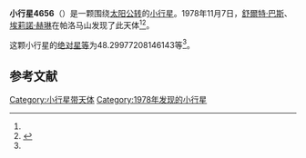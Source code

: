 {{Infobox planet
| bgcolour = #FFFFC0
| name = 4656 Huchra
| symbol = 
| image = 
| caption = 
| discovery = yes
| discovery_ref = 
| discoverer = [[舒爾特·巴斯|舒爾特·巴斯]]、[[埃莉諾·赫琳|埃莉諾·赫琳]]
| discovery_site = [[帕洛马山|帕洛马山]] 
| discovered = 1978年11月7日
| designations = yes
| mp_name = 
| named_after = 
| alt_names = 1978 VZ3/ 1977 QE5 / 1987 RN5
| mp_category = [[主带小行星|主带小行星]]
| orbit_ref = <ref name="a">[http://ssd.jpl.nasa.gov/sbdb.cgi?sstr=4656 4656 Huchra] {{Wayback|url=http://ssd.jpl.nasa.gov/sbdb.cgi?sstr=4656 |date=20201124010119 }}，小行星數據庫瀏覽器（JPL Small-Body Database Browser）－[[美国国家航空航天局|美国国家航空航天局]]喷气推进实验室</ref>
| epoch = 2456400.5 (2013年4月18日更新)
| aphelion = {{convert|3.067094672387423|AU|km|3|abbr=on|lk=out}}
| perihelion = {{convert|2.636154915773512|AU|km|3|abbr=on}}
| semimajor = {{convert|2.851624794080467|AU|km|3|abbr=on}}
| eccentricity = 0.075560389
| period = 1758.883197 [[日|日]]<br />4.82[[儒略年|儒略年]]
| avg_speed = 
| inclination = 1.71926740063946
| asc_node = 6.387512708952344
| mean_anomaly = 
| arg_peri = 48.29977208146143
| satellites = 
| physical_characteristics = yes
| dimensions = 
| mass = 
| density = 
| surface_grav = 
| escape_velocity = 
| sidereal_day = 
| axial_tilt = 
| pole_ecliptic_lat = 
| pole_ecliptic_lon = 
| albedo = 
| temperatures= 
| temp_name1 = 
| mean_temp_1 = 
| max_temp_1 = 
| temp_name2 = 
| max_temp_2 = 
| spectral_type = 
| abs_magnitude = 48.29977208146143
}}

'''小行星4656'''（{{lang-en|4656 Huchra}}）是一颗围绕[[太阳|太阳]][[公转|公转]]的[[小行星|小行星]]。1978年11月7日，[[舒爾特·巴斯|舒爾特·巴斯]]、[[埃莉諾·赫琳|埃莉諾·赫琳]]在帕洛马山发现了此天体<ref name="a" /><ref>{{cite news|title=小行星列表|url=http://cfa-www.harvard.edu/iau/lists/NumberedMPs.txt|accessdate=2013-07-08|newspaper=哈佛大学|archive-date=2008-05-17|archive-url=https://web.archive.org/web/20080517010638/http://cfa-www.harvard.edu/iau/lists/NumberedMPs.txt|dead-url=no}}</ref>。

这颗小行星的[[绝对星等|绝对星等]]为48.29977208146143等<ref name="a" />。

==参考文献==
{{reflist}}
{{Minor Planet Number|[[小行星4655|小行星4655]]|[[小行星4657|小行星4657]]}}

{{小天体}}

[[Category:小行星带天体|Category:小行星带天体]]
[[Category:1978年发现的小行星|Category:1978年发现的小行星]]

{{asteroid-stub}}